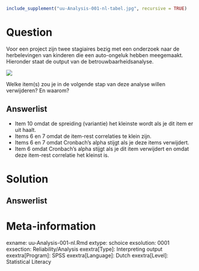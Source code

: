 ```{r, echo = FALSE, results = "hide"}
include_supplement("uu-Analysis-001-nl-tabel.jpg", recursive = TRUE)
```



Question
========
  
Voor een project zijn twee stagiaires bezig met een onderzoek naar de herbelevingen van kinderen die een auto-ongeluk hebben meegemaakt. Hieronder staat de output van de betrouwbaarheidsanalyse.

![](uu-Analysis-001-nl-tabel.jpg)

Welke item(s) zou je in de volgende stap van deze analyse willen verwijderen? En waarom?
  
Answerlist
----------
* Item 10 omdat de spreiding (variantie) het kleinste wordt als je dit item er uit haalt.
* Items 6 en 7 omdat de item-rest correlaties te klein zijn. 
* Items 6 en 7 omdat Cronbach’s alpha stijgt als je deze items verwijdert. 
* Item 6 omdat Cronbach’s alpha stijgt als je dit item verwijdert en omdat deze item-rest correlatie het kleinst is. 

Solution
========
  


Answerlist
----------


Meta-information
================
exname: uu-Analysis-001-nl.Rmd
extype: schoice
exsolution: 0001
exsection: Reliability/Analysis
exextra[Type]: Interpreting output
exextra[Program]: SPSS
exextra[Language]: Dutch
exextra[Level]: Statistical Literacy
